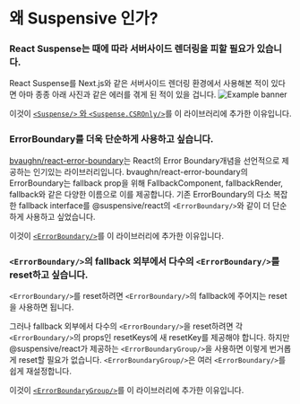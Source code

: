 
# 왜 Suspensive 인가?

<Steps>

### React Suspense는 때에 따라 서버사이드 렌더링을 피할 필요가 있습니다.

React Suspense를 Next.js와 같은 서버사이드 렌더링 환경에서 사용해본 적이 있다면 아마 종종 아래 사진과 같은 에러를 겪게 된 적이 있을 겁니다.
![Example banner](/img/suspense-in-ssr-error.png)

이것이 [`<Suspense/>` 와 `<Suspense.CSROnly/>`](/docs/react/Suspense)를 이 라이브러리에 추가한 이유입니다.

### ErrorBoundary를 더욱 단순하게 사용하고 싶습니다.

[bvaughn/react-error-boundary](https://github.com/bvaughn/react-error-boundary)는 React의 Error Boundary개념을 선언적으로 제공하는 인기있는 라이브러리입니다. bvaughn/react-error-boundary의 ErrorBoundary는 fallback prop을 위해 FallbackComponent, fallbackRender, fallback와 같은 다양한 이름으로 이를 제공합니다. 기존 ErrorBoundary의 다소 복잡한 fallback interface를 @suspensive/react의 `<ErrorBoundary/>`와 같이 더 단순하게 사용하고 싶었습니다.

이것이 [`<ErrorBoundary/>`](/docs/react/ErrorBoundary)를 이 라이브러리에 추가한 이유입니다.

### `<ErrorBoundary/>`의 fallback 외부에서 다수의 `<ErrorBoundary/>`를 reset하고 싶습니다.

`<ErrorBoundary/>`를 reset하려면 `<ErrorBoundary/>`의 fallback에 주어지는 reset을 사용하면 됩니다.

그러나 fallback 외부에서 다수의 `<ErrorBoundary/>`을 reset하려면 각 `<ErrorBoundary/>`의 props인 resetKeys에 새 resetKey를 제공해야 합니다. 하지만 @suspensive/react가 제공하는 `<ErrorBoundaryGroup/>`을 사용하면 이렇게 번거롭게 reset할 필요가 없습니다. `<ErrorBoundaryGroup/>`은 여러 `<ErrorBoundary/>`를 쉽게 재설정합니다.

이것이 [`<ErrorBoundaryGroup/>`](/docs/react/ErrorBoundaryGroup)를 이 라이브러리에 추가한 이유입니다.

</Steps>
